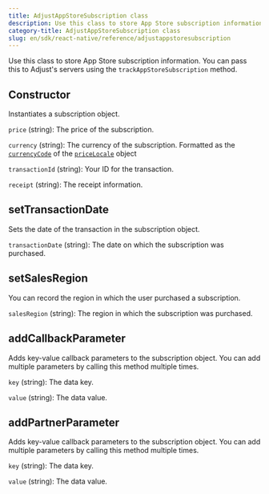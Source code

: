 ```yaml
---
title: AdjustAppStoreSubscription class
description: Use this class to store App Store subscription information.
category-title: AdjustAppStoreSubscription class
slug: en/sdk/react-native/reference/adjustappstoresubscription
---
```



Use this class to store App Store subscription information. You can pass this to Adjust's servers using the `trackAppStoreSubscription` method.

<Function>

## Constructor

Instantiates a subscription object.

<slot slot="signature">


<ConstructorSig />

</slot>

<slot slot="snippet">


<Constructor />

</slot>

<slot slot="parameters">

`price` (string): The price of the subscription.

`currency` (string): The currency of the subscription. Formatted as the [`currencyCode`](https://developer.apple.com/documentation/foundation/nslocale/1642836-currencycode?language=objc) of the [`priceLocale`](https://developer.apple.com/documentation/storekit/skproduct/1506145-pricelocale?language=objc) object

`transactionId` (string): Your ID for the transaction.

`receipt` (string): The receipt information.

</slot>

</Function>

<Function>

## setTransactionDate

Sets the date of the transaction in the subscription object.

<slot slot="signature">


<SetTransactionDateSig />

</slot>

<slot slot="snippet">


<SetTransactionDate />

</slot>

<slot slot="parameters">

`transactionDate` (string): The date on which the subscription was purchased.

</slot>

</Function>

<Function>

## setSalesRegion

You can record the region in which the user purchased a subscription.

<slot slot="signature">


<SetSalesRegionSig />

</slot>

<slot slot="snippet">


<SetSalesRegion />

</slot>

<slot slot="parameters">

`salesRegion` (string): The region in which the subscription was purchased.

</slot>

</Function>

<Function>

## addCallbackParameter

Adds key-value callback parameters to the subscription object. You can add multiple parameters by calling this method multiple times.

<slot slot="signature">


<AddCallbackParameterSig />

</slot>

<slot slot="snippet">


<AddCallbackParameter />

</slot>

<slot slot="parameters">

`key` (string): The data key.

`value` (string): The data value.

</slot>

</Function>

<Function>

## addPartnerParameter

Adds key-value callback parameters to the subscription object. You can add multiple parameters by calling this method multiple times.

<slot slot="signature">


<AddPartnerParameterSig />

</slot>

<slot slot="snippet">


<AddPartnerParameter />

</slot>

<slot slot="parameters">

`key` (string): The data key.

`value` (string): The data value.

</slot>

</Function>
